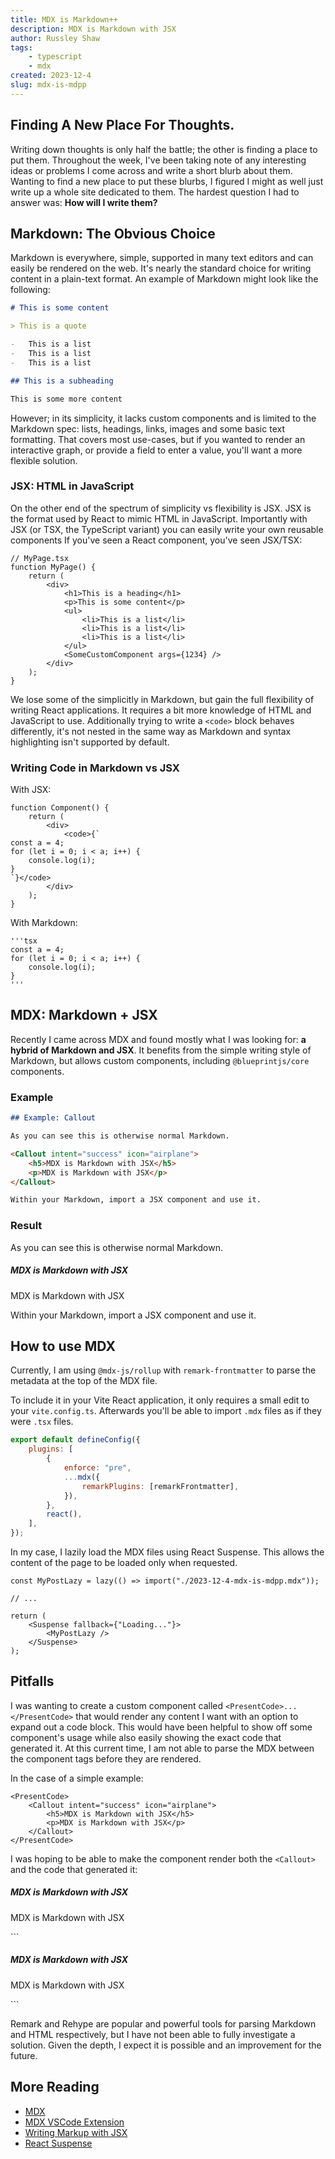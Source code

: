 ```yaml
---
title: MDX is Markdown++
description: MDX is Markdown with JSX
author: Russley Shaw
tags:
    - typescript
    - mdx
created: 2023-12-4
slug: mdx-is-mdpp
---
```



## Finding A New Place For Thoughts.

Writing down thoughts is only half the battle; the other is finding a place to put them.
Throughout the week, I've been taking note of any interesting ideas or problems I come across and write a short blurb about them.
Wanting to find a new place to put these blurbs, I figured I might as well just write up a whole site dedicated to them.
The hardest question I had to answer was: **How will I write them?**

## Markdown: The Obvious Choice

Markdown is everywhere, simple, supported in many text editors and can easily be rendered on the web.
It's nearly the standard choice for writing content in a plain-text format. An example of Markdown might look like the following:

```md
# This is some content

> This is a quote

-   This is a list
-   This is a list
-   This is a list

## This is a subheading

This is some more content
```

However; in its simplicity, it lacks custom components and is limited to the Markdown spec:
lists, headings, links, images and some basic text formatting.
That covers most use-cases, but if you wanted to render an interactive graph, or provide a field to enter a value, you'll want a more flexible solution.

### JSX: HTML in JavaScript

On the other end of the spectrum of simplicity vs flexibility is JSX.
JSX is the format used by React to mimic HTML in JavaScript.
Importantly with JSX (or TSX, the TypeScript variant) you can easily write your own reusable components
If you've seen a React component, you've seen JSX/TSX:

```tsx
// MyPage.tsx
function MyPage() {
    return (
        <div>
            <h1>This is a heading</h1>
            <p>This is some content</p>
            <ul>
                <li>This is a list</li>
                <li>This is a list</li>
                <li>This is a list</li>
            </ul>
            <SomeCustomComponent args={1234} />
        </div>
    );
}
```

We lose some of the simplicitly in Markdown, but gain the full flexibility of writing React applications.
It requires a bit more knowledge of HTML and JavaScript to use.
Additionally trying to write a `<code>` block behaves differently, it's not nested in the same way as Markdown and syntax highlighting isn't supported by default.

### Writing Code in Markdown vs JSX

With JSX:

```tsx
function Component() {
    return (
        <div>
            <code>{`
const a = 4;
for (let i = 0; i < a; i++) {
    console.log(i);
}
`}</code>
        </div>
    );
}
```

With Markdown:

```
'''tsx
const a = 4;
for (let i = 0; i < a; i++) {
    console.log(i);
}
'''
```

## MDX: Markdown + JSX

Recently I came across MDX and found mostly what I was looking for: **a hybrid of Markdown and JSX**.
It benefits from the simple writing style of Markdown, but allows custom components, including `@blueprintjs/core` components.

### Example

```md
## Example: Callout

As you can see this is otherwise normal Markdown.

<Callout intent="success" icon="airplane">
    <h5>MDX is Markdown with JSX</h5>
    <p>MDX is Markdown with JSX</p>
</Callout>

Within your Markdown, import a JSX component and use it.
```

### Result

<Card>
As you can see this is otherwise normal Markdown.

<Callout intent="success" icon="airplane">
    <h5>MDX is Markdown with JSX</h5>
    <p>MDX is Markdown with JSX</p>
</Callout>

Within your Markdown, import a JSX component and use it.

</Card>

## How to use MDX

Currently, I am using `@mdx-js/rollup` with `remark-frontmatter` to parse the metadata at the top of the MDX file.

To include it in your Vite React application, it only requires a small edit to your `vite.config.ts`.
Afterwards you'll be able to import `.mdx` files as if they were `.tsx` files.

```js
export default defineConfig({
    plugins: [
        {
            enforce: "pre",
            ...mdx({
                remarkPlugins: [remarkFrontmatter],
            }),
        },
        react(),
    ],
});
```

In my case, I lazily load the MDX files using React Suspense. This allows the content of the page to be loaded only when requested.

```tsx
const MyPostLazy = lazy(() => import("./2023-12-4-mdx-is-mdpp.mdx"));

// ...

return (
    <Suspense fallback={"Loading..."}>
        <MyPostLazy />
    </Suspense>
);
```

## Pitfalls

I was wanting to create a custom component called `<PresentCode>...</PresentCode>` that would render any content I want with an option to expand out a code block.
This would have been helpful to show off some component's usage while also easily showing the exact code that generated it.
At this current time, I am not able to parse the MDX between the component tags before they are rendered.

In the case of a simple example:

```tsx
<PresentCode>
    <Callout intent="success" icon="airplane">
        <h5>MDX is Markdown with JSX</h5>
        <p>MDX is Markdown with JSX</p>
    </Callout>
</PresentCode>
```

I was hoping to be able to make the component render both the `<Callout>` and the code that generated it:

<Card>

<Callout intent="success" icon="airplane">
    <h5>MDX is Markdown with JSX</h5>
    <p>MDX is Markdown with JSX</p>
</Callout>
```
<Callout intent="success" icon="airplane">
    <h5>MDX is Markdown with JSX</h5>
    <p>MDX is Markdown with JSX</p>
</Callout>
```
</Card>

Remark and Rehype are popular and powerful tools for parsing Markdown and HTML respectively, but I have not been able to fully investigate a solution.
Given the depth, I expect it is possible and an improvement for the future.

## More Reading

-   [MDX](https://mdxjs.com/)
-   [MDX VSCode Extension](https://marketplace.visualstudio.com/items?itemName=unifiedjs.vscode-mdx)
-   [Writing Markup with JSX](https://react.dev/learn/writing-markup-with-jsx)
-   [React Suspense](https://react.dev/reference/react/Suspense)
